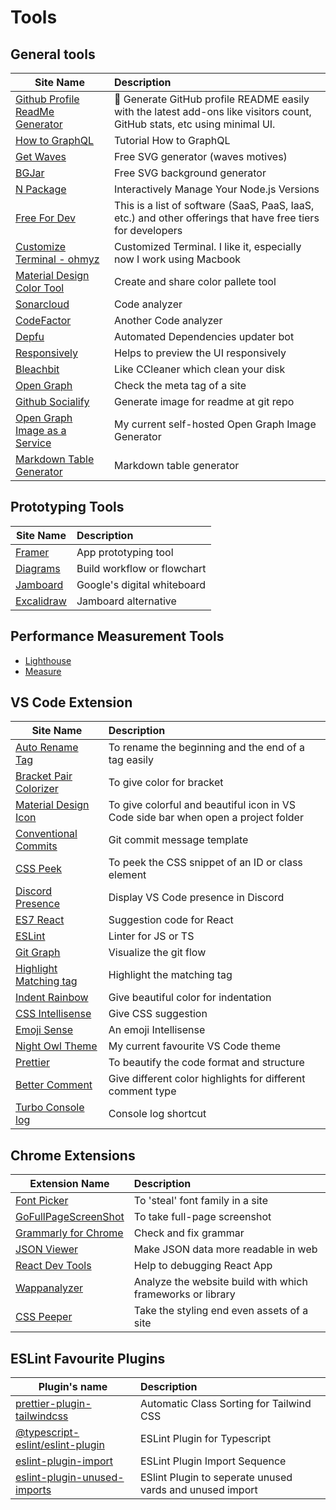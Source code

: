 # Tools

## General tools

| Site Name                                                                                         | Description                                                                                                               |
| ------------------------------------------------------------------------------------------------- | :------------------------------------------------------------------------------------------------------------------------ |
| [Github Profile ReadMe Generator](https://github.com/rahuldkjain/github-profile-readme-generator) | 🚀 Generate GitHub profile README easily with the latest add-ons like visitors count, GitHub stats, etc using minimal UI. |
| [How to GraphQL](https://github.com/howtographql/howtographql)                                    | Tutorial How to GraphQL                                                                                                   |
| [Get Waves](https://getwaves.io/)                                                                 | Free SVG generator (waves motives)                                                                                        |
| [BGJar](https://bgjar.com/)                                                                       | Free SVG background generator                                                                                             |
| [N Package](https://github.com/tj/n)                                                              | Interactively Manage Your Node.js Versions                                                                                |
| [Free For Dev](https://free-for.dev/#/)                                                           | This is a list of software (SaaS, PaaS, IaaS, etc.) and other offerings that have free tiers for developers               |
| [Customize Terminal - ohmyz](https://ohmyz.sh/#install)                                           | Customized Terminal. I like it, especially now I work using Macbook                                                       |
| [Material Design Color Tool](https://material.io/resources/color/#!/?view.left=0&view.right=0)    | Create and share color pallete tool                                                                                       |
| [Sonarcloud](https://sonarcloud.io/)                                                              | Code analyzer                                                                                                             |
| [CodeFactor](https://www.codefactor.io/)                                                          | Another Code analyzer                                                                                                     |
| [Depfu](https://depfu.com/)                                                                       | Automated Dependencies updater bot                                                                                        |
| [Responsively](https://responsively.app/)                                                         | Helps to preview the UI responsively                                                                                      |
| [Bleachbit](https://www.bleachbit.org/)                                                           | Like CCleaner which clean your disk                                                                                       |
| [Open Graph](https://www.opengraph.xyz/)                                                          | Check the meta tag of a site                                                                                              |
| [Github Socialify](https://socialify.git.ci/)                                                     | Generate image for readme at git repo                                                                                     |
| [Open Graph Image as a Service](https://og.yehezgun.com/)                             | My current self-hosted Open Graph Image Generator                                                                         |
| [Markdown Table Generator](https://master.d3ehyc8gjtvav9.amplifyapp.com/)                         | Markdown table generator                                                                                                  |

## Prototyping Tools

| Site Name                                | Description                 |
| ---------------------------------------- | :-------------------------- |
| [Framer](https://www.framer.com/)        | App prototyping tool        |
| [Diagrams](https://www.diagrams.net/)    | Build workflow or flowchart |
| [Jamboard](https://jamboard.google.com/) | Google's digital whiteboard |
| [Excalidraw](https://excalidraw.com/)    | Jamboard alternative        |

## Performance Measurement Tools

- [Lighthouse](https://lighthouse-metrics.com/)
- [Measure](https://web.dev/measure/)

## VS Code Extension

| Site Name                                                                                                        | Description                                                                        |
| ---------------------------------------------------------------------------------------------------------------- | :--------------------------------------------------------------------------------- |
| [Auto Rename Tag](https://marketplace.visualstudio.com/items?itemName=formulahendry.auto-rename-tag)             | To rename the beginning and the end of a tag easily                                |
| [Bracket Pair Colorizer](https://marketplace.visualstudio.com/items?itemName=CoenraadS.bracket-pair-colorizer-2) | To give color for bracket                                                          |
| [Material Design Icon](https://marketplace.visualstudio.com/items?itemName=PKief.material-icon-theme)            | To give colorful and beautiful icon in VS Code side bar when open a project folder |
| [Conventional Commits](https://marketplace.visualstudio.com/items?itemName=vivaxy.vscode-conventional-commits)   | Git commit message template                                                        |
| [CSS Peek](https://marketplace.visualstudio.com/items?itemName=pranaygp.vscode-css-peek)                         | To peek the CSS snippet of an ID or class element                                  |
| [Discord Presence](https://marketplace.visualstudio.com/items?itemName=icrawl.discord-vscode)                    | Display VS Code presence in Discord                                                |
| [ES7 React](https://marketplace.visualstudio.com/items?itemName=dsznajder.es7-react-js-snippets)                 | Suggestion code for React                                                          |
| [ESLint](https://marketplace.visualstudio.com/items?itemName=dbaeumer.vscode-eslint)                             | Linter for JS or TS                                                                |
| [Git Graph](https://marketplace.visualstudio.com/items?itemName=mhutchie.git-graph)                              | Visualize the git flow                                                             |
| [Highlight Matching tag](https://marketplace.visualstudio.com/items?itemName=vincaslt.highlight-matching-tag)    | Highlight the matching tag                                                         |
| [Indent Rainbow](https://marketplace.visualstudio.com/items?itemName=oderwat.indent-rainbow)                     | Give beautiful color for indentation                                               |
| [CSS Intellisense](https://marketplace.visualstudio.com/items?itemName=Zignd.html-css-class-completion)          | Give CSS suggestion                                                                |
| [Emoji Sense](https://marketplace.visualstudio.com/items?itemName=bierner.emojisense)                            | An emoji Intellisense                                                              |
| [Night Owl Theme](https://marketplace.visualstudio.com/items?itemName=bierner.emojisense)                        | My current favourite VS Code theme                                                 |
| [Prettier](https://marketplace.visualstudio.com/items?itemName=esbenp.prettier-vscode)                           | To beautify the code format and structure                                          |
| [Better Comment](https://marketplace.visualstudio.com/items?itemName=aaron-bond.better-comments)                 | Give different color highlights for different comment type                         |
| [Turbo Console log](https://marketplace.visualstudio.com/items?itemName=ChakrounAnas.turbo-console-log)          | Console log shortcut                                                               |

## Chrome Extensions

| Extension Name                                                                                                               | Description                                                |
| ---------------------------------------------------------------------------------------------------------------------------- | :--------------------------------------------------------- |
| [Font Picker](https://chrome.google.com/webstore/detail/font-picker/mmjbimgpcbaegjiieojddickpjbdkeej)                        | To 'steal' font family in a site                           |
| [GoFullPageScreenShot](https://chrome.google.com/webstore/detail/gofullpage-full-page-scre/fdpohaocaechififmbbbbbknoalclacl) | To take full-page screenshot                               |
| [Grammarly for Chrome](https://chrome.google.com/webstore/detail/grammarly-for-chrome/kbfnbcaeplbcioakkpcpgfkobkghlhen)      | Check and fix grammar                                      |
| [JSON Viewer](https://chrome.google.com/webstore/detail/json-viewer/gbmdgpbipfallnflgajpaliibnhdgobh)                        | Make JSON data more readable in web                        |
| [React Dev Tools](https://chrome.google.com/webstore/detail/react-developer-tools/fmkadmapgofadopljbjfkapdkoienihi)          | Help to debugging React App                                |
| [Wappanalyzer](https://chrome.google.com/webstore/detail/wappalyzer/gppongmhjkpfnbhagpmjfkannfbllamg)                        | Analyze the website build with which frameworks or library |
| [CSS Peeper](https://chrome.google.com/webstore/detail/css-peeper/mbnbehikldjhnfehhnaidhjhoofhpehk)                          | Take the styling end even assets of a site                 |

## ESLint Favourite Plugins

| Plugin's name                                                                                      | Description                                              |
| -------------------------------------------------------------------------------------------------- | :------------------------------------------------------- |
| [prettier-plugin-tailwindcss](https://tailwindcss.com/blog/automatic-class-sorting-with-prettier)  | Automatic Class Sorting for Tailwind CSS                 |
| [@typescript-eslint/eslint-plugin](https://www.npmjs.com/package/@typescript-eslint/eslint-plugin) | ESLint Plugin for Typescript                             |
| [eslint-plugin-import](https://github.com/import-js/eslint-plugin-import)                          | ESLint Plugin Import Sequence                            |
| [eslint-plugin-unused-imports](https://github.com/sweepline/eslint-plugin-unused-imports)          | ESlint Plugin to seperate unused vards and unused import |
